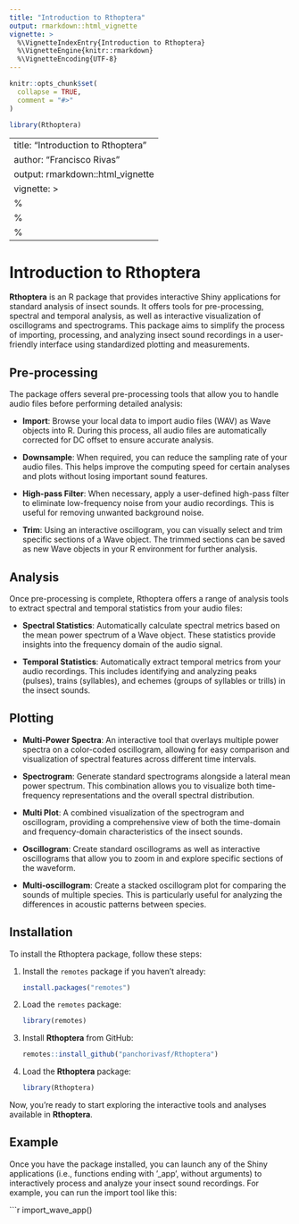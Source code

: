```yaml
---
title: "Introduction to Rthoptera"
output: rmarkdown::html_vignette
vignette: >
  %\VignetteIndexEntry{Introduction to Rthoptera}
  %\VignetteEngine{knitr::rmarkdown}
  %\VignetteEncoding{UTF-8}
---
```


```r
knitr::opts_chunk$set(
  collapse = TRUE,
  comment = "#>"
)
```

```r
library(Rthoptera)
```

---
title: "Introduction to Rthoptera"
author: "Francisco Rivas"
output: rmarkdown::html_vignette
vignette: >
  %\VignetteIndexEntry{Introduction to Rthoptera}
  %\VignetteEngine{knitr::rmarkdown}
  %\VignetteEncoding{UTF-8}
---

# Introduction to Rthoptera

**Rthoptera** is an R package that provides interactive Shiny applications for standard analysis of insect sounds. It offers tools for pre-processing, spectral and temporal analysis, as well as interactive visualization of oscillograms and spectrograms. This package aims to simplify the process of importing, processing, and analyzing insect sound recordings in a user-friendly interface using standardized plotting and measurements. 

## Pre-processing

The package offers several pre-processing tools that allow you to handle audio files before performing detailed analysis:

- **Import**: Browse your local data to import audio files (WAV) as Wave objects into R. During this process, all audio files are automatically corrected for DC offset to ensure accurate analysis.
  
- **Downsample**: When required, you can reduce the sampling rate of your audio files. This helps improve the computing speed for certain analyses and plots without losing important sound features.
  
- **High-pass Filter**: When necessary, apply a user-defined high-pass filter to eliminate low-frequency noise from your audio recordings. This is useful for removing unwanted background noise.
  
- **Trim**: Using an interactive oscillogram, you can visually select and trim specific sections of a Wave object. The trimmed sections can be saved as new Wave objects in your R environment for further analysis.

## Analysis

Once pre-processing is complete, Rthoptera offers a range of analysis tools to extract spectral and temporal statistics from your audio files:

- **Spectral Statistics**: Automatically calculate spectral metrics based on the mean power spectrum of a Wave object. These statistics provide insights into the frequency domain of the audio signal.

- **Temporal Statistics**: Automatically extract temporal metrics from your audio recordings. This includes identifying and analyzing peaks (pulses), trains (syllables), and echemes (groups of syllables or trills) in the insect sounds.

## Plotting

- **Multi-Power Spectra**: An interactive tool that overlays multiple power spectra on a color-coded oscillogram, allowing for easy comparison and visualization of spectral features across different time intervals.

- **Spectrogram**: Generate standard spectrograms alongside a lateral mean power spectrum. This combination allows you to visualize both time-frequency representations and the overall spectral distribution.

- **Multi Plot**: A combined visualization of the spectrogram and oscillogram, providing a comprehensive view of both the time-domain and frequency-domain characteristics of the insect sounds.

- **Oscillogram**: Create standard oscillograms as well as interactive oscillograms that allow you to zoom in and explore specific sections of the waveform.

- **Multi-oscillogram**: Create a stacked oscillogram plot for comparing the sounds of multiple species. This is particularly useful for analyzing the differences in acoustic patterns between species.

## Installation

To install the Rthoptera package, follow these steps:

1. Install the `remotes` package if you haven't already:

    ```r
    install.packages("remotes")
    ```

2. Load the `remotes` package:

    ```r
    library(remotes)
    ```

3. Install **Rthoptera** from GitHub:

    ```r
    remotes::install_github("panchorivasf/Rthoptera")
    ```

4. Load the **Rthoptera** package:

    ```r
    library(Rthoptera)
    ```

Now, you're ready to start exploring the interactive tools and analyses available in **Rthoptera**.

## Example

Once you have the package installed, you can launch any of the Shiny applications (i.e., functions ending with '_app', without arguments) to interactively process and analyze your insect sound recordings. For example, you can run the import tool like this:

```r
import_wave_app()
